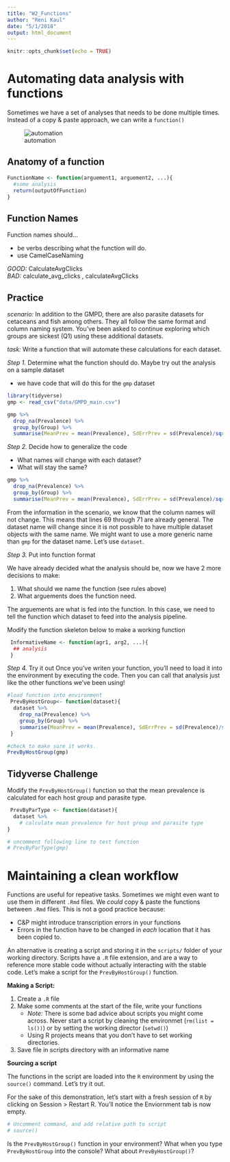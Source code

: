 ```yaml
---
title: "W2_Functions"
author: "Reni Kaul"
date: "5/1/2018"
output: html_document
---
```


```r
knitr::opts_chunk$set(echo = TRUE)
```


# Automating data analysis with functions


Sometimes we have a set of analyses that needs to be done multiple times. Instead of a copy & paste approach, we can write a `function()` 

![automation](figs/geeks.png)


## Anatomy of a function 

```r
FunctionName <- function(arguement1, arguement2, ...){
  #some analysis
  return(outputOfFunction)
}

```


## Function Names

Function names should...

* be verbs describing what the function will do. 
* use CamelCaseNaming 

*GOOD:* CalculateAvgClicks  
*BAD:* calculate_avg_clicks , calculateAvgClicks 

## Practice 

*scenario:* In addition to the GMPD, there are also parasite datasets for cetaceans and fish among others. They all follow the same format and column naming system. You've been asked to continue exploring which groups are sickest (Q1) using these additional datasets. 

*task:* Write a function that will automate these calculations for each dataset. 

*Step 1.* Determine what the function should do. Maybe try out the analysis on a sample dataset

  * we have code that will do this for the `gmp` dataset

```r
library(tidyverse)
gmp <- read_csv("data/GMPD_main.csv")

gmp %>%
  drop_na(Prevalence) %>%
  group_by(Group) %>%
  summarise(MeanPrev = mean(Prevalence), SdErrPrev = sd(Prevalence)/sqrt(n()))
```

*Step 2.* Decide how to generalize the code

  * What names will change with each dataset? 
  * What will stay the same? 

```r
gmp %>%
  drop_na(Prevalence) %>%
  group_by(Group) %>%
  summarise(MeanPrev = mean(Prevalence), SdErrPrev = sd(Prevalence)/sqrt(n()))
```

From the information in the scenario, we know that the column names will not change. This means that lines 69 through 71 are already general. The dataset name will change since it is not possible to have multiple dataset objects with the same name. We might want to use a more generic name than `gmp` for the dataset name. Let's use `dataset`.

*Step 3.* Put into function format

We have already decided what the analysis should be, now we have 2 more decisions to make:

1. What should we name the function (see rules above)
2. What arguements does the function need.

The arguements are what is fed into the function. In this case, we need to tell the function which dataset to feed into the analysis pipeline. 

Modify the function skeleton below to make a working function

```r
 InformativeName <- function(agr1, arg2, ...){
  ## analysis
 }

```

*Step 4.* Try it out
  Once you've writen your function, you'll need to load it into the environment by executing the code. Then you can call that analysis just like the other functions we've been using!

```r
#load function into environment
 PrevByHostGroup<- function(dataset){
  dataset %>%
    drop_na(Prevalence) %>%
    group_by(Group) %>%
    summarise(MeanPrev = mean(Prevalence), SdErrPrev = sd(Prevalence)/sqrt(n()))
 }

#check to make sure it works. 
PrevByHostGroup(gmp)
```

## Tidyverse Challenge

 Modify the `PrevByHostGroup()` function so that the mean prevalence is calculated for each host group and parasite type. 
 
```r
 PrevByParType <- function(dataset){
  dataset %>%
    # calculate mean prevalence for host group and parasite type   
}

# uncomment following line to test function
# PrevByParType(gmp)
```


# Maintaining a clean workflow 

Functions are useful for repeative tasks. Sometimes we might even want to use them in different `.Rmd` files. We *could* copy & paste the functions between `.Rmd` files. This is not a good practice because:

- C&P might introduce transcription errors in your functions
- Errors in the function have to be changed in *each* location that it has been copied to. 

An alternative is creating a script and storing it in the `scripts/` folder of your working directory. Scripts have a `.R` file extension, and are a way to reference more stable code without actually interacting with the stable code. Let's make a script for the `PrevByHostGroup()` function. 

**Making a Script:**

1. Create a `.R` file 
2. Make some comments at the start of the file, write your functions
    - *Note:* There is some bad advice about scripts you might come across. Never start a script by cleaning the environmet (`rm(list = ls())`) or by setting the working director (`setwd()`)
    - Using R projects means that you don't have to set working directories. 
3. Save file in scripts directory with an informative name

**Sourcing a script**

The functions in the script are loaded into the `R` environment by using the `source()` command. Let's try it out. 

For the sake of this demonstration, let's start with a fresh session of `R` by clicking on Session > Restart R. You'll notice the Enviornment tab is now empty. 


```r
# Uncomment command, and add relative path to script
# source()

```

Is the `PrevByHostGroup()` function in your environment? What when you type `PrevByHostGroup` into the console? What about `PrevByHostGroup()`? 



